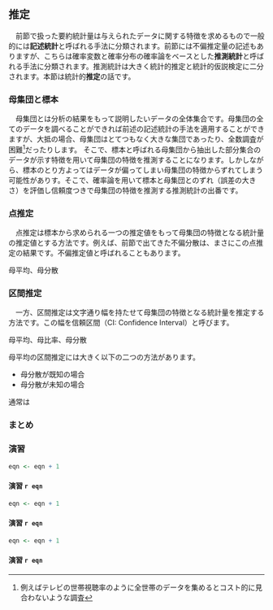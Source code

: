 ## 推定
　前節で扱った要約統計量は与えられたデータに関する特徴を求めるもので一般的には**記述統計**と呼ばれる手法に分類されます。前節には不偏推定量の記述もありますが、こちらは確率変数と確率分布の確率論をベースとした**推測統計**と呼ばれる手法に分類されます。推測統計は大きく統計的推定と統計的仮説検定に二分されます。本節は統計的**推定**の話です。


### 母集団と標本
　母集団とは分析の結果をもって説明したいデータの全体集合です。母集団の全てのデータを調べることができれば前述の記述統計の手法を適用することができますが、大抵の場合、母集団はとてつもなく大きな集団であったり、全数調査が困難[^31]だったりします。
そこで、標本と呼ばれる母集団から抽出した部分集合のデータが示す特徴を用いて母集団の特徴を推測することになります。しかしながら、標本のとり方よってはデータが偏ってしまい母集団の特徴からずれてしまう可能性がありす。そこで、確率論を用いて標本と母集団とのずれ（誤差の大きさ）を評価し信頼度つきで母集団の特徴を推測する推測統計の出番です。

[^31]: 例えばテレビの世帯視聴率のように全世帯のデータを集めるとコスト的に見合わないような調査


### 点推定
　点推定は標本から求められる一つの推定値をもって母集団の特徴となる統計量の推定値とする方法です。例えば、前節で出てきた不偏分散は、まさにこの点推定の結果です。不偏推定値と呼ばれることもあります。

母平均、母分散


### 区間推定
　一方、区間推定は文字通り幅を持たせて母集団の特徴となる統計量を推定する方法です。この幅を信頼区間（CI: Confidence Interval）と呼びます。

母平均、母比率、母分散


母平均の区間推定には大きく以下の二つの方法があります。

* 母分散が既知の場合
* 母分散が未知の場合

通常は




### まとめ


<!-- \newpage -->

### 演習
```r
eqn <- eqn + 1
```

#### 演習 `r eqn` {.unnumbered}

```r
eqn <- eqn + 1
```

#### 演習 `r eqn` {.unnumbered}

```r
eqn <- eqn + 1
```

#### 演習 `r eqn` {.unnumbered}

